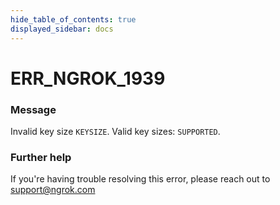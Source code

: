 ```yaml
---
hide_table_of_contents: true
displayed_sidebar: docs
---
```



# ERR_NGROK_1939

### Message
Invalid key size `KEYSIZE`. Valid key sizes: `SUPPORTED`.

<ErrorDetails error='err_ngrok_1939' />


### Further help
If you're having trouble resolving this error, please reach out to [support@ngrok.com](mailto:support@ngrok.com?subject=Help%20with%20ERR_NGROK_1939)

